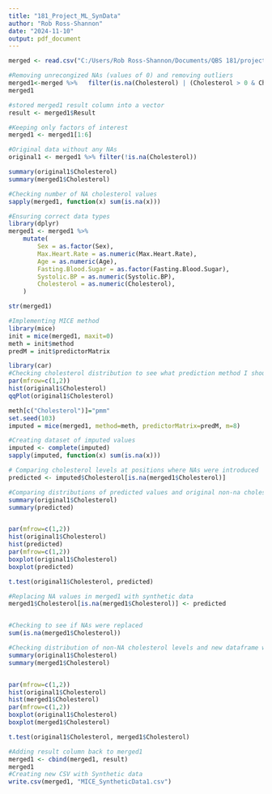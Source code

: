 ```yaml
---
title: "181_Project_ML_SynData"
author: "Rob Ross-Shannon"
date: "2024-11-10"
output: pdf_document
---
```


```r
merged <- read.csv("C:/Users/Rob Ross-Shannon/Documents/QBS 181/project/QBS181/Merged_data.csv")

#Removing unrecongized NAs (values of 0) and removing outliers
merged1<-merged %>%   filter(is.na(Cholesterol) | (Cholesterol > 0 & Cholesterol < 650))
merged1

#stored merged1 result column into a vector
result <- merged1$Result

#Keeping only factors of interest
merged1 <- merged1[1:6]

#Original data without any NAs
original1 <- merged1 %>% filter(!is.na(Cholesterol))

summary(original1$Cholesterol)
summary(merged1$Cholesterol)

```

```r
#Checking number of NA cholesterol values
sapply(merged1, function(x) sum(is.na(x)))
```

```r
#Ensuring correct data types
library(dplyr) 
merged1 <- merged1 %>%
    mutate(
        Sex = as.factor(Sex),
        Max.Heart.Rate = as.numeric(Max.Heart.Rate),
        Age = as.numeric(Age), 
        Fasting.Blood.Sugar = as.factor(Fasting.Blood.Sugar), 
        Systolic.BP = as.numeric(Systolic.BP),
        Cholesterol = as.numeric(Cholesterol),
    )

str(merged1)
```
```r
#Implementing MICE method
library(mice)
init = mice(merged1, maxit=0) 
meth = init$method
predM = init$predictorMatrix
```

```r
library(car)
#Checking cholesterol distribution to see what prediction method I should use
par(mfrow=c(1,2))
hist(original1$Cholesterol)
qqPlot(original1$Cholesterol)
```
```r
meth[c("Cholesterol")]="pmm" 
set.seed(103)
imputed = mice(merged1, method=meth, predictorMatrix=predM, m=8)
```
```r
#Creating dataset of imputed values
imputed <- complete(imputed)
sapply(imputed, function(x) sum(is.na(x)))
```
```r
# Comparing cholesterol levels at positions where NAs were introduced
predicted <- imputed$Cholesterol[is.na(merged1$Cholesterol)]

#Comparing distributions of predicted values and original non-na cholesterol levels
summary(original1$Cholesterol)
summary(predicted)


par(mfrow=c(1,2))
hist(original1$Cholesterol)
hist(predicted)
par(mfrow=c(1,2))
boxplot(original1$Cholesterol)
boxplot(predicted)

t.test(original1$Cholesterol, predicted)
```

```r
#Replacing NA values in merged1 with synthetic data
merged1$Cholesterol[is.na(merged1$Cholesterol)] <- predicted


#Checking to see if NAs were replaced
sum(is.na(merged1$Cholesterol))

#Checking distribution of non-NA cholesterol levels and new dataframe with replaced NA levles
summary(original1$Cholesterol)
summary(merged1$Cholesterol)


par(mfrow=c(1,2))
hist(original1$Cholesterol)
hist(merged1$Cholesterol)
par(mfrow=c(1,2))
boxplot(original1$Cholesterol)
boxplot(merged1$Cholesterol)

t.test(original1$Cholesterol, merged1$Cholesterol)
```
```r
#Adding result column back to merged1
merged1 <- cbind(merged1, result)
merged1
#Creating new CSV with Synthetic data
write.csv(merged1, "MICE_SyntheticData1.csv")
```

